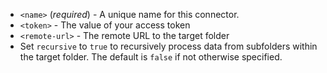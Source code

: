 - `<name>` (_required_) - A unique name for this connector.
- `<token>` - The value of your access token
- `<remote-url>` - The remote URL to the target folder
- Set `recursive` to `true` to recursively process data from subfolders within the target folder. The default is `false` if not otherwise specified.
